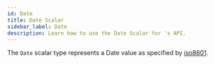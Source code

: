 ```yaml
---
id: Date
title: Date Scalar
sidebar_label: Date
description: Learn how to use the Date Scalar for 's API.
---
```


The `Date` scalar type represents a Date
value as specified by
[iso8601](https://en.wikipedia.org/wiki/ISO_8601).
